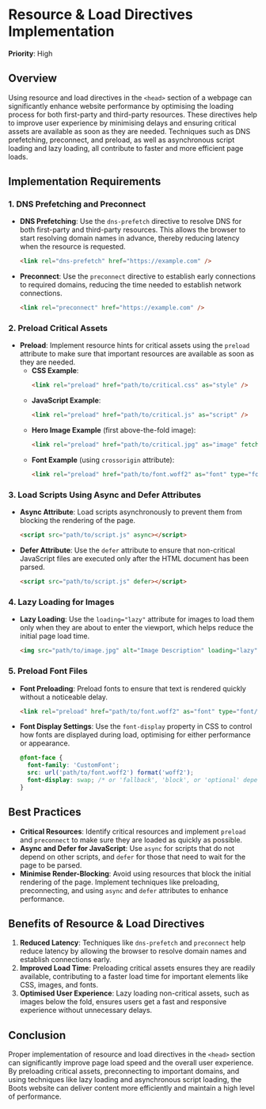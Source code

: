 
# Resource & Load Directives Implementation

**Priority**: High

## Overview

Using resource and load directives in the `<head>` section of a webpage can significantly enhance website performance by optimising the loading process for both first-party and third-party resources. These directives help to improve user experience by minimising delays and ensuring critical assets are available as soon as they are needed. Techniques such as DNS prefetching, preconnect, and preload, as well as asynchronous script loading and lazy loading, all contribute to faster and more efficient page loads.

## Implementation Requirements

### 1. DNS Prefetching and Preconnect

- **DNS Prefetching**: Use the `dns-prefetch` directive to resolve DNS for both first-party and third-party resources. This allows the browser to start resolving domain names in advance, thereby reducing latency when the resource is requested.
  ```html
  <link rel="dns-prefetch" href="https://example.com" />
  ```

- **Preconnect**: Use the `preconnect` directive to establish early connections to required domains, reducing the time needed to establish network connections.
  ```html
  <link rel="preconnect" href="https://example.com" />
  ```

### 2. Preload Critical Assets

- **Preload**: Implement resource hints for critical assets using the `preload` attribute to make sure that important resources are available as soon as they are needed.
  - **CSS Example**:
    ```html
    <link rel="preload" href="path/to/critical.css" as="style" />
    ```
  - **JavaScript Example**:
    ```html
    <link rel="preload" href="path/to/critical.js" as="script" />
    ```
  - **Hero Image Example** (first above-the-fold image):
    ```html
    <link rel="preload" href="path/to/critical.jpg" as="image" fetchpriority="high" />
    ```
  - **Font Example** (using `crossorigin` attribute):
    ```html
    <link rel="preload" href="path/to/font.woff2" as="font" type="font/woff2" crossorigin="anonymous" />
    ```

### 3. Load Scripts Using Async and Defer Attributes

- **Async Attribute**: Load scripts asynchronously to prevent them from blocking the rendering of the page.
  ```html
  <script src="path/to/script.js" async></script>
  ```

- **Defer Attribute**: Use the `defer` attribute to ensure that non-critical JavaScript files are executed only after the HTML document has been parsed.
  ```html
  <script src="path/to/script.js" defer></script>
  ```

### 4. Lazy Loading for Images

- **Lazy Loading**: Use the `loading="lazy"` attribute for images to load them only when they are about to enter the viewport, which helps reduce the initial page load time.
  ```html
  <img src="path/to/image.jpg" alt="Image Description" loading="lazy" />
  ```

### 5. Preload Font Files

- **Font Preloading**: Preload fonts to ensure that text is rendered quickly without a noticeable delay.
  ```html
  <link rel="preload" href="path/to/font.woff2" as="font" type="font/woff2" crossorigin="anonymous" />
  ```

- **Font Display Settings**: Use the `font-display` property in CSS to control how fonts are displayed during load, optimising for either performance or appearance.
  ```css
  @font-face {
    font-family: 'CustomFont';
    src: url('path/to/font.woff2') format('woff2');
    font-display: swap; /* or 'fallback', 'block', or 'optional' depending on your preference */
  }
  ```

## Best Practices

- **Critical Resources**: Identify critical resources and implement `preload` and `preconnect` to make sure they are loaded as quickly as possible.
- **Async and Defer for JavaScript**: Use `async` for scripts that do not depend on other scripts, and `defer` for those that need to wait for the page to be parsed.
- **Minimise Render-Blocking**: Avoid using resources that block the initial rendering of the page. Implement techniques like preloading, preconnecting, and using `async` and `defer` attributes to enhance performance.

## Benefits of Resource & Load Directives

1. **Reduced Latency**: Techniques like `dns-prefetch` and `preconnect` help reduce latency by allowing the browser to resolve domain names and establish connections early.
2. **Improved Load Time**: Preloading critical assets ensures they are readily available, contributing to a faster load time for important elements like CSS, images, and fonts.
3. **Optimised User Experience**: Lazy loading non-critical assets, such as images below the fold, ensures users get a fast and responsive experience without unnecessary delays.

## Conclusion

Proper implementation of resource and load directives in the `<head>` section can significantly improve page load speed and the overall user experience. By preloading critical assets, preconnecting to important domains, and using techniques like lazy loading and asynchronous script loading, the Boots website can deliver content more efficiently and maintain a high level of performance.
